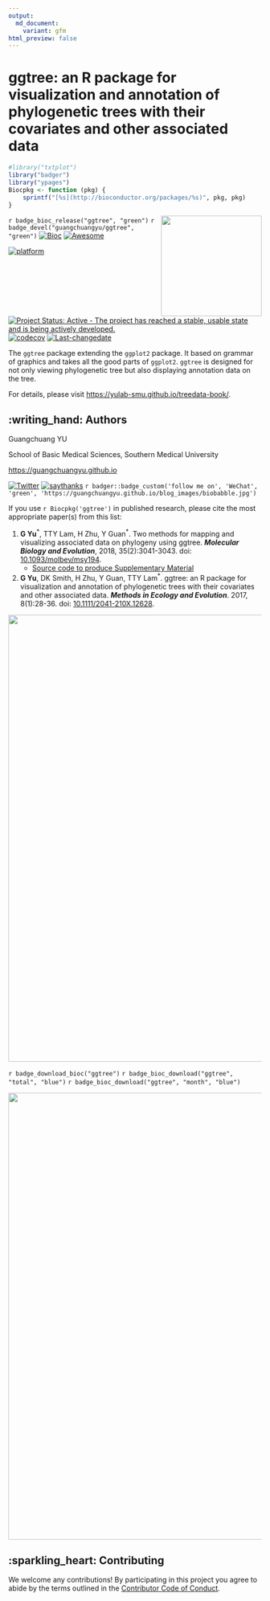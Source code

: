```yaml
---
output:
  md_document:
    variant: gfm
html_preview: false
---
```


<!-- README.md is generated from README.Rmd. Please edit that file -->


#  ggtree: an R package for visualization and annotation of phylogenetic trees with their covariates and other associated data

```r
#library("txtplot")
library("badger")
library("ypages")
Biocpkg <- function (pkg) {
    sprintf("[%s](http://bioconductor.org/packages/%s)", pkg, pkg)
}

```

<img src="https://raw.githubusercontent.com/Bioconductor/BiocStickers/master/ggtree/ggtree.png" height="200" align="right" />


`r badge_bioc_release("ggtree", "green")`
`r badge_devel("guangchuangyu/ggtree", "green")`
[![Bioc](http://www.bioconductor.org/shields/years-in-bioc/ggtree.svg)](https://www.bioconductor.org/packages/devel/bioc/html/ggtree.html#since)
[![Awesome](https://cdn.rawgit.com/sindresorhus/awesome/d7305f38d29fed78fa85652e3a63e154dd8e8829/media/badge.svg)](https://awesome-r.com/#awesome-r-graphic-displays)


[![platform](http://www.bioconductor.org/shields/availability/devel/ggtree.svg)](https://www.bioconductor.org/packages/devel/bioc/html/ggtree.html#archives)
[![Project Status: Active - The project has reached a stable, usable state and is being actively developed.](http://www.repostatus.org/badges/latest/active.svg)](http://www.repostatus.org/#active)
[![codecov](https://codecov.io/gh/GuangchuangYu/ggtree/branch/master/graph/badge.svg)](https://codecov.io/gh/GuangchuangYu/ggtree)
[![Last-changedate](https://img.shields.io/badge/last%20change-`r gsub('-', '--', Sys.Date())`-green.svg)](https://github.com/GuangchuangYu/ggtree/commits/master)



The `ggtree` package extending the `ggplot2` package. It based on grammar of graphics and takes all the good parts of `ggplot2`. `ggtree` is designed for not only viewing phylogenetic tree but also displaying annotation data on the tree.



For details, please visit <https://yulab-smu.github.io/treedata-book/>.


## :writing_hand: Authors

Guangchuang YU

School of Basic Medical Sciences, Southern Medical University

<https://guangchuangyu.github.io>

[![Twitter](https://img.shields.io/twitter/url/http/shields.io.svg?style=social&logo=twitter)](https://twitter.com/intent/tweet?hashtags=ggtree&url=http://onlinelibrary.wiley.com/doi/10.1111/2041-210X.12628/abstract&screen_name=guangchuangyu)
[![saythanks](https://img.shields.io/badge/say-thanks-ff69b4.svg)](https://saythanks.io/to/GuangchuangYu)
`r badger::badge_custom('follow me on', 'WeChat', 'green', 'https://guangchuangyu.github.io/blog_images/biobabble.jpg')`




If you use `r Biocpkg('ggtree')` in published research, please cite the most appropriate paper(s) from this list:

1. __G Yu__^\*^, TTY Lam, H Zhu, Y Guan^\*^. Two methods for mapping and visualizing associated data on phylogeny using ggtree. __*Molecular Biology and Evolution*__, 2018, 35(2):3041-3043.
doi: [10.1093/molbev/msy194](https://doi.org/10.1093/molbev/msy194).
     - [Source code to produce Supplementary Material](https://github.com/GuangchuangYu/plotting_tree_with_data)
2. __G Yu__, DK Smith, H Zhu, Y Guan, TTY Lam^\*^. ggtree: an R package for
visualization and annotation of phylogenetic trees with their covariates and
other associated data. __*Methods in Ecology and Evolution*__. 2017, 8(1):28-36.
doi: [10.1111/2041-210X.12628](https://doi.org/10.1111/2041-210X.12628).



<img src="https://guangchuangyu.github.io/software/citation_trend/ggtree.png" width="890"/>



`r badge_download_bioc("ggtree")`
`r badge_bioc_download("ggtree", "total", "blue")`
`r badge_bioc_download("ggtree", "month", "blue")`


<img src="https://guangchuangyu.github.io/software/dlstats/ggtree.png" width="890"/>



## :sparkling_heart: Contributing

We welcome any contributions! By participating in this project you agree to
abide by the terms outlined in the [Contributor Code of Conduct](CONDUCT.md).


